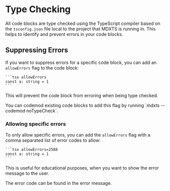 # Type Checking

All code blocks are type checked using the TypeScript compiler based on the `tsconfig.json` file local to the project that MDXTS is running in. This helps to identify and prevent errors in your code blocks.

## Suppressing Errors

If you want to suppress errors for a specific code block, you can add an `allowErrors` flag to the code block:

````mdx
```tsx allowErrors
const a: string = 1
```
````

This will prevent the code block from erroring when being type checked.

<Note>
  You can codemod existing code blocks to add this flag by running `mdxts
  --codemod noTypeCheck`.
</Note>

### Allowing specific errors

To only allow specific errors, you can add the `allowErrors` flag with a comma separated list of error codes to allow:

````mdx
```tsx allowErrors=2588
const a: string = 1
```
````

This is useful for educational purposes, when you want to show the error message to the user.

<Note>The error code can be found in the error message.</Note>
